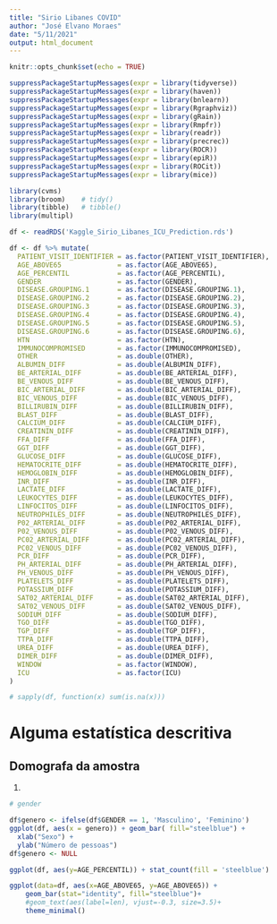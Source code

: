 ```yaml
---
title: "Sirio Libanes COVID"
author: "José Elvano Moraes"
date: "5/11/2021"
output: html_document
---
```


```r
knitr::opts_chunk$set(echo = TRUE)
```


```r
suppressPackageStartupMessages(expr = library(tidyverse))
suppressPackageStartupMessages(expr = library(haven))
suppressPackageStartupMessages(expr = library(bnlearn))
suppressPackageStartupMessages(expr = library(Rgraphviz))
suppressPackageStartupMessages(expr = library(gRain))
suppressPackageStartupMessages(expr = library(Rmpfr))
suppressPackageStartupMessages(expr = library(readr))
suppressPackageStartupMessages(expr = library(precrec))
suppressPackageStartupMessages(expr = library(ROCR))
suppressPackageStartupMessages(expr = library(epiR))
suppressPackageStartupMessages(expr = library(ROCit))
suppressPackageStartupMessages(expr = library(mice))

library(cvms)
library(broom)    # tidy()
library(tibble)   # tibble()
library(multipl)
```

```r
df <- readRDS('Kaggle_Sirio_Libanes_ICU_Prediction.rds')

df <- df %>% mutate(
  PATIENT_VISIT_IDENTIFIER = as.factor(PATIENT_VISIT_IDENTIFIER),
  AGE_ABOVE65              = as.factor(AGE_ABOVE65),
  AGE_PERCENTIL            = as.factor(AGE_PERCENTIL),
  GENDER                   = as.factor(GENDER),
  DISEASE.GROUPING.1       = as.factor(DISEASE.GROUPING.1),
  DISEASE.GROUPING.2       = as.factor(DISEASE.GROUPING.2),
  DISEASE.GROUPING.3       = as.factor(DISEASE.GROUPING.3),
  DISEASE.GROUPING.4       = as.factor(DISEASE.GROUPING.4),
  DISEASE.GROUPING.5       = as.factor(DISEASE.GROUPING.5),
  DISEASE.GROUPING.6       = as.factor(DISEASE.GROUPING.6),
  HTN                      = as.factor(HTN),
  IMMUNOCOMPROMISED        = as.factor(IMMUNOCOMPROMISED),
  OTHER                    = as.double(OTHER),
  ALBUMIN_DIFF             = as.double(ALBUMIN_DIFF),
  BE_ARTERIAL_DIFF         = as.double(BE_ARTERIAL_DIFF),
  BE_VENOUS_DIFF           = as.double(BE_VENOUS_DIFF),
  BIC_ARTERIAL_DIFF        = as.double(BIC_ARTERIAL_DIFF),
  BIC_VENOUS_DIFF          = as.double(BIC_VENOUS_DIFF),
  BILLIRUBIN_DIFF          = as.double(BILLIRUBIN_DIFF),
  BLAST_DIFF               = as.double(BLAST_DIFF),
  CALCIUM_DIFF             = as.double(CALCIUM_DIFF),
  CREATININ_DIFF           = as.double(CREATININ_DIFF),
  FFA_DIFF                 = as.double(FFA_DIFF),
  GGT_DIFF                 = as.double(GGT_DIFF),
  GLUCOSE_DIFF             = as.double(GLUCOSE_DIFF),
  HEMATOCRITE_DIFF         = as.double(HEMATOCRITE_DIFF),
  HEMOGLOBIN_DIFF          = as.double(HEMOGLOBIN_DIFF),
  INR_DIFF                 = as.double(INR_DIFF),
  LACTATE_DIFF             = as.double(LACTATE_DIFF),
  LEUKOCYTES_DIFF          = as.double(LEUKOCYTES_DIFF),
  LINFOCITOS_DIFF          = as.double(LINFOCITOS_DIFF),
  NEUTROPHILES_DIFF        = as.double(NEUTROPHILES_DIFF),
  P02_ARTERIAL_DIFF        = as.double(P02_ARTERIAL_DIFF),
  P02_VENOUS_DIFF          = as.double(P02_VENOUS_DIFF),
  PC02_ARTERIAL_DIFF       = as.double(PC02_ARTERIAL_DIFF),
  PC02_VENOUS_DIFF         = as.double(PC02_VENOUS_DIFF),
  PCR_DIFF                 = as.double(PCR_DIFF),
  PH_ARTERIAL_DIFF         = as.double(PH_ARTERIAL_DIFF),
  PH_VENOUS_DIFF           = as.double(PH_VENOUS_DIFF),
  PLATELETS_DIFF           = as.double(PLATELETS_DIFF),
  POTASSIUM_DIFF           = as.double(POTASSIUM_DIFF),
  SAT02_ARTERIAL_DIFF      = as.double(SAT02_ARTERIAL_DIFF),
  SAT02_VENOUS_DIFF        = as.double(SAT02_VENOUS_DIFF),
  SODIUM_DIFF              = as.double(SODIUM_DIFF),
  TGO_DIFF                 = as.double(TGO_DIFF),
  TGP_DIFF                 = as.double(TGP_DIFF),
  TTPA_DIFF                = as.double(TTPA_DIFF),
  UREA_DIFF                = as.double(UREA_DIFF),
  DIMER_DIFF               = as.double(DIMER_DIFF),
  WINDOW                   = as.factor(WINDOW),
  ICU                      = as.factor(ICU)
)

# sapply(df, function(x) sum(is.na(x)))
```


# Alguma estatística descritiva
## Domografa da amostra

1.
```r
# gender

df$genero <- ifelse(df$GENDER == 1, 'Masculino', 'Feminino')
ggplot(df, aes(x = genero)) + geom_bar( fill="steelblue") +
  xlab("Sexo") +
  ylab("Número de pessoas")
df$genero <- NULL

ggplot(df, aes(y=AGE_PERCENTIL)) + stat_count(fill = 'steelblue')
```

```r
ggplot(data=df, aes(x=AGE_ABOVE65, y=AGE_ABOVE65)) +
    geom_bar(stat="identity", fill="steelblue")+
    #geom_text(aes(label=len), vjust=-0.3, size=3.5)+
    theme_minimal()
```

